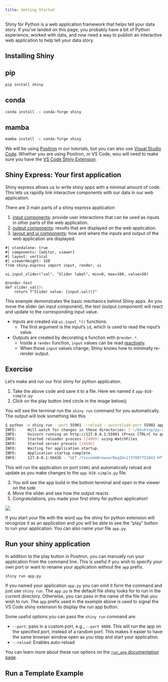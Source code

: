 ```yaml
---
title: Getting Started
---
```


Shiny for Python is a web application framework that helps tell your
data story.
If you've landed on this page,
you probably have a bit of Python experience,
worked with data,
and now need a way to publish an interactive
web application to help tell your data story.

## Installing Shiny

::: {.panel-tabset}

## pip

```bash
pip install shiny
```

## conda

```bash
conda install -c conda-forge shiny
```

## mamba

```bash
mamba install -c conda-forge shiny
```

:::


We will be using [Positron](https://positron.posit.co/) in our tutorials,
but you can also use [Visual Studio Code](https://code.visualstudio.com/).
Whether you are using Positron, or VS Code,
wou will need to make sure you have the
[VS Code Shiny Extension](https://marketplace.visualstudio.com/items?itemName=Posit.shiny).

## Shiny Express: Your first application

Shiny express allows us to write shiny apps with a minimal amount of code.
This lets us rapidly link interactive components with our data
in our web application.

There are 3 main parts of a shiny express application

1. [input components](/components/#inputs):
  provide user interactions that can be used as inputs in other parts of the web application.
2. [output components](/components/#outputs):
  results that are displayed on the web application.
3. [layout and ui components](/layouts):
  how and where the inputs and output of the web application are displayed.

```shinylive-python
#| standalone: true
#| components: [editor, viewer]
#| layout: vertical
#| viewerHeight: 150
from shiny.express import input, render, ui

ui.input_slider("val", "Slider label", min=0, max=100, value=50)

@render.text
def slider_val():
    return f"Slider value: {input.val()}"
```

This example demonstrates the basic mechanics behind Shiny apps.
As you move the slider (an input component),
the text (output component) will react and update to the corresponding input value.

* Inputs are created via `ui.input_*()` functions.
    * The first argument is the input's `id`, which is used to read the input's value.
* Outputs are created by decorating a function with `@render.*`.
    * Inside a `render` function, `input` values can be read [reactively](#reactivity).
    * When those `input` values change, Shiny knows how to minimally re-render output.

::: {.callout-note}
## Exercise

Let's make and run our first shiny for python application.

1. Take the above code and save it to a file. Here we named it `app-010-simple.py`
2. Click on the play button (red circle in the image below)j

You will see the terminal run the `shiny run` command for you automatically.
The output will look something like this


```bash
$ python -m shiny run --port 55901 --reload --autoreload-port 55902 app-010-simple.py
INFO:     Will watch for changes in these directories: ['~/Desktop/py-shiny-example']
INFO:     Uvicorn running on http://127.0.0.1:55901 (Press CTRL+C to quit)
INFO:     Started reloader process [24969] using WatchFiles
INFO:     Started server process [24986]
INFO:     Waiting for application startup.
INFO:     Application startup complete.
INFO:     127.0.0.1:56426 - "GET /?vscodeBrowserReqId=1737097751843 HTTP/1.1" 200 OK
```

This will run the application on port `55901` and automatically reload and update
as you make changes to the `app-010-simple.py` file.

3. You will see the app build in the bottom terminal and open in the viewer on the side
4. Move the slider and see how the output reacts
5. Congratulations, you made your first shiny for python application!

![](img/010-run_app.png)

::: {.callout-tip}
If you start your file with the word `app` the shiny for python extension will recognize
it as an application and you will be able to see the "play" button to run your application.
You can also name your file `app.py`.
:::

:::

## Run your shiny application

In addition to the play button in Positron, you can manually run your application from
the command line.
This is useful if you wish to specify your own port or want to rename your application
without the `app` prefix.

```bash
shiny run app.py
```

::: {.callout-note}
If you named your application `app.py` you can omit it form the command and just use `shiny run`.
The `app.py` is the default file shiny looks for to run in the current directory.
Otherwise, you can pass in the name of the file that you wish to run.
The `app` prefix used in the example above is used to signal the VS Code shiny extension
to display the run app button.
:::

Some useful options you can pass the `shiny run` command are:


- `--port`: pass in a custom port, e.g., `--port 8000`.
  This will run the app on the specified port,
  instead of a random port.
  This makes it easier to have the same browser window open as you stop and start your application.
- `--reload`: Enables auto-reload

You can learn more about these run options on the
[`run_app` documentation page](https://shiny.posit.co/py/api/core/run_app.html).

## Run a Template Example

